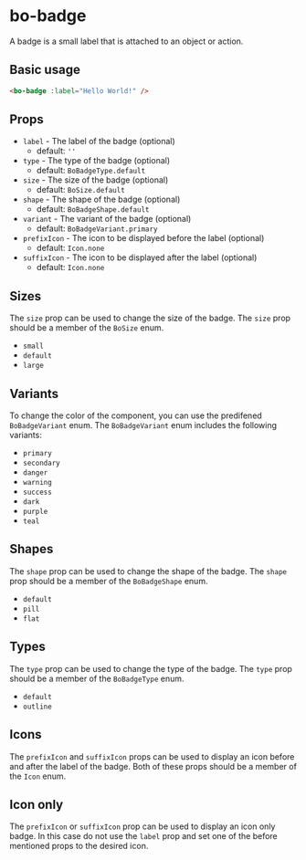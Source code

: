 
<Meta
	title="Components/bo-badge"
	component={BoBadgeStories.BoBadge}
/>

# bo-badge

A badge is a small label that is attached to an object or action.

## Basic usage

```html
<bo-badge :label="Hello World!" />
```

## Props

- `label` - The label of the badge (optional)
  - default: `''`
- `type` - The type of the badge (optional)
  - default: `BoBadgeType.default`
- `size` - The size of the badge (optional)
  - default: `BoSize.default`
- `shape` - The shape of the badge (optional)
  - default: `BoBadgeShape.default`
- `variant` - The variant of the badge (optional)
  - default: `BoBadgeVariant.primary`
- `prefixIcon` - The icon to be displayed before the label (optional)
  - default: `Icon.none`
- `suffixIcon` - The icon to be displayed after the label (optional)
  - default: `Icon.none`

<Canvas of={BoBadgeStories.Example} />
<Controls of={BoBadgeStories.Example} />

## Sizes

The `size` prop can be used to change the size of the badge. The `size` prop should be a member of the `BoSize` enum.

- `small`
- `default`
- `large`

<Canvas of={BoBadgeStories.Sizes} />

## Variants

To change the color of the component, you can use the predifened `BoBadgeVariant` enum. The `BoBadgeVariant` enum includes the following variants:

- `primary`
- `secondary`
- `danger`
- `warning`
- `success`
- `dark`
- `purple`
- `teal`

<Canvas of={BoBadgeStories.Variants} />

## Shapes

The `shape` prop can be used to change the shape of the badge. The `shape` prop should be a member of the `BoBadgeShape` enum.

- `default`
- `pill`
- `flat`

<Canvas of={BoBadgeStories.Shapes} />

## Types

The `type` prop can be used to change the type of the badge. The `type` prop should be a member of the `BoBadgeType` enum.

- `default`
- `outline`

<Canvas of={BoBadgeStories.Types} />

## Icons

The `prefixIcon` and `suffixIcon` props can be used to display an icon before and after the label of the badge.
Both of these props should be a member of the `Icon` enum.

<Canvas of={BoBadgeStories.Icons} />

## Icon only

The `prefixIcon` or `suffixIcon` prop can be used to display an icon only badge. In this case do not use the `label` prop
and set one of the before mentioned props to the desired icon.

<Canvas of={BoBadgeStories.IconOnly} />
